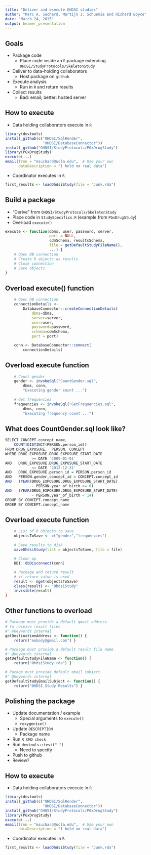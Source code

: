 ```yaml
---
title: "Deliver and execute OHDSI studies"
author: "Marc A. Suchard, Martijn J. Schuemie and Richard Boyce"
date: "March 24, 2015"
output: beamer_presentation
---
```


## Goals

- Package code
    - Place code inside an `R` package extending `OHDSI/StudyProtocols/SkeletonStudy`
- Deliver to data-holding collaborators
    - Host package on `github`
- Execute analysis
    - Run in `R` and return results
- Collect results
    - Bad: email; better: hosted server
    
## How to execute

- Data holding collaborators execute in ``R``

```r
library(devtools)
install_github(c("OHDSI/SqlRender", 
                 "OHDSI/DatabaseConnector"))
install_github("OHDSI/StudyProtocols/PGxDrugStudy")
library(PGxDrugStudy)
execute(...)
email(from = "msuchard@ucla.edu",  # Use your own
      dataDescription = "I hold no real data")
```

- Coordinator executes in ``R``

```r
first_results <- loadOhdsiStudy(file = "Junk.rda")
```    

## Build a package

- "Derive" from `OHDSI/StudyProtocols/SkeletonStudy`
- Place code in `StudySpecifics.R` (example from `PGxDrugStudy`)
- Overload `execute()`

```r
execute <- function(dbms, user, password, server, 
                    port = NULL,
                    cdmSchema, resultsSchema, 
    				file = getDefaultStudyFileName(),
                    ...) {    
    # Open DB connection
    # Create R objects as results
    # Close connection
    # Save objects
}
```

## Overload execute() function

```r
    # Open DB connection
    connectionDetails <- 
        DatabaseConnector::createConnectionDetails(
            dbms=dbms, 
            server=server, 
            user=user, 
            password=password, 
            schema=cdmSchema, 
            port = port)    

    conn <- DatabaseConnector::connect(
        connectionDetails)
```

## Overload execute function

```r
    # Count gender
    gender <- invokeSql("CountGender.sql", 
        dbms, conn, 
        "Executing gender count ...")    
    
    # Get frequencies
    frequencies <- invokeSql("GetFrequencies.sql", 
        dbms, conn, 
        "Executing frequency count ...")
```

## What does CountGender.sql look like?

```r
SELECT CONCEPT.concept_name, 
    COUNT(DISTINCT(PERSON.person_id))
FROM DRUG_EXPOSURE,  PERSON, CONCEPT
WHERE DRUG_EXPOSURE.DRUG_EXPOSURE_START_DATE 
            >= DATE '2009-01-01'
AND   DRUG_EXPOSURE.DRUG_EXPOSURE_START_DATE 
            <= DATE '2012-12-31'
AND   DRUG_EXPOSURE.person_id = PERSON.person_id 
AND   PERSON.gender_concept_id = CONCEPT.concept_id
AND   (YEAR(DRUG_EXPOSURE.DRUG_EXPOSURE_START_DATE) 
            - PERSON.year_of_birth >= 0)
AND   (YEAR(DRUG_EXPOSURE.DRUG_EXPOSURE_START_DATE) 
            - PERSON.year_of_birth < 14)
GROUP BY CONCEPT.concept_name
ORDER BY CONCEPT.concept_name
```

## Overload execute function

```r
    # List of R objects to save
    objectsToSave <- c("gender","frequencies")
    
    # Save results to disk
    saveOhdsiStudy(list = objectsToSave, file = file)
            
    # Clean up
    DBI::dbDisconnect(conn)    

    # Package and return result 
    # if return value is used	
    result <- mget(objectsToSave)
    class(result) <- "OhdsiStudy"
    invisible(result)
}
```

## Other functions to overload

```r
# Package must provide a default gmail address 
# to receive result files
#' @keywords internal
getDestinationAddress <- function() { 
    return("nobody@gmail.com") }

# Package must provide a default result file name
#' @keywords internal
getDefaultStudyFileName <- function() { 
    return("OhdsiStudy.rda") }

# Packge must provide default email subject
#' @keywords internal
getDefaultStudyEmailSubject <- function() { 
    return("OHDSI Study Results") }
```

## Polishing the package

- Update documentation / example
    - Special arguments to `execute()`
    -  `roxygenise()`
- Update `DESCRIPTION`
    - Package name
- Run `R CMD check`
- Run `devtools::test(".")`
    - Need to specify
- Push to github
- Review?

## How to execute

- Data holding collaborators execute in ``R``

```r
library(devtools)
install_github(c("OHDSI/SqlRender", 
                 "OHDSI/DatabaseConnector"))
install_github("OHDSI/StudyProtocols/PGxDrugStudy")
library(PGxDrugStudy)
execute(...)
email(from = "msuchard@ucla.edu",  # Use your own 
      dataDescription = "I hold no real data")
```

- Coordinator executes in ``R``

```r
first_results <- loadOhdsiStudy(file = "Junk.rda")
```
